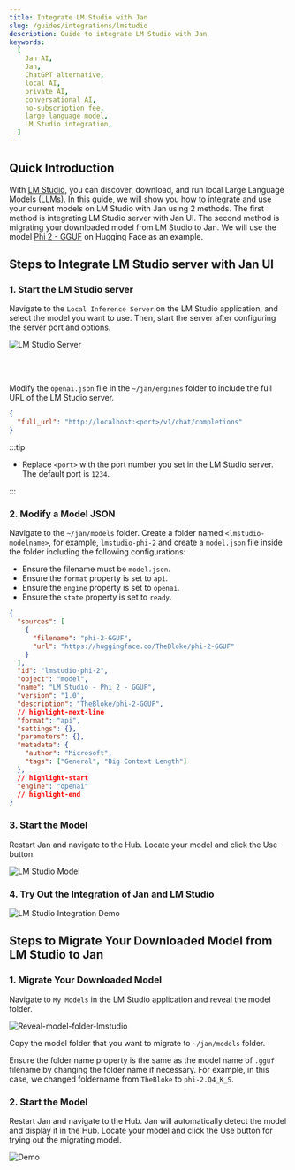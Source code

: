 ```yaml
---
title: Integrate LM Studio with Jan
slug: /guides/integrations/lmstudio
description: Guide to integrate LM Studio with Jan
keywords:
  [
    Jan AI,
    Jan,
    ChatGPT alternative,
    local AI,
    private AI,
    conversational AI,
    no-subscription fee,
    large language model,
    LM Studio integration,
  ]
---
```


## Quick Introduction

With [LM Studio](https://lmstudio.ai/), you can discover, download, and run local Large Language Models (LLMs). In this guide, we will show you how to integrate and use your current models on LM Studio with Jan using 2 methods.  The first method is integrating LM Studio server with Jan UI. The second method is migrating your downloaded model from LM Studio to Jan. We will use the model [Phi 2 - GGUF](https://huggingface.co/TheBloke/phi-2-GGUF) on Hugging Face as an example.

## Steps to Integrate LM Studio server with Jan UI

### 1. Start the LM Studio server

Navigate to the `Local Inference Server` on the LM Studio application, and select the model you want to use. Then, start the server after configuring the server port and options.

![LM Studio Server](assets/05-setting-lmstudio-server.gif)

<br></br>

Modify the `openai.json` file in the `~/jan/engines` folder to include the full URL of the LM Studio server.

```json title="~/jan/engines/openai.json"
{
  "full_url": "http://localhost:<port>/v1/chat/completions"
}
```

:::tip

- Replace `<port>` with the port number you set in the LM Studio server. The default port is `1234`.

:::

### 2. Modify a Model JSON

Navigate to the `~/jan/models` folder. Create a folder named `<lmstudio-modelname>`, for example, `lmstudio-phi-2` and create a `model.json` file inside the folder including the following configurations:

- Ensure the filename must be `model.json`.
- Ensure the `format` property is set to `api`.
- Ensure the `engine` property is set to `openai`.
- Ensure the `state` property is set to `ready`.

```json title="~/jan/models/lmstudio-phi-2/model.json"
{
  "sources": [
    {
      "filename": "phi-2-GGUF",
      "url": "https://huggingface.co/TheBloke/phi-2-GGUF"
    }
  ],
  "id": "lmstudio-phi-2",
  "object": "model",
  "name": "LM Studio - Phi 2 - GGUF",
  "version": "1.0",
  "description": "TheBloke/phi-2-GGUF",
  // highlight-next-line
  "format": "api",
  "settings": {},
  "parameters": {},
  "metadata": {
    "author": "Microsoft",
    "tags": ["General", "Big Context Length"]
  },
  // highlight-start
  "engine": "openai"
  // highlight-end
}
```

### 3. Start the Model

Restart Jan and navigate to the Hub. Locate your model and click the Use button.

![LM Studio Model](assets/05-lmstudio-run.png)

### 4. Try Out the Integration of Jan and LM Studio

![LM Studio Integration Demo](assets/05-lmstudio-integration-demo.gif)

## Steps to Migrate Your Downloaded Model from LM Studio to Jan

### 1. Migrate Your Downloaded Model

Navigate to `My Models` in the LM Studio application and reveal the model folder.

![Reveal-model-folder-lmstudio](assets/05-reveal-model-folder-lmstudio.gif)

Copy the model folder that you want to migrate to `~/jan/models` folder.

Ensure the folder name property is the same as the model name of `.gguf` filename by changing the folder name if necessary. For example, in this case, we changed foldername from `TheBloke` to `phi-2.Q4_K_S`.

### 2. Start the Model

Restart Jan and navigate to the Hub. Jan will automatically detect the model and display it in the Hub. Locate your model and click the Use button for trying out the migrating model.

![Demo](assets/05-demo-migrating-model.gif)